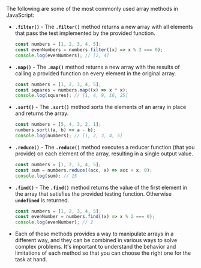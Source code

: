 The following are some of the most commonly used array methods in JavaScript:

- **`.filter()`** - The **`.filter()`** method returns a new array with all elements that pass the test implemented by the provided function.
  ```jsx
  const numbers = [1, 2, 3, 4, 5];
  const evenNumbers = numbers.filter((x) => x % 2 === 0);
  console.log(evenNumbers); // [2, 4]
  ```
- **`.map()`** - The **`.map()`** method returns a new array with the results of calling a provided function on every element in the original array.
  ```jsx
  const numbers = [1, 2, 3, 4, 5];
  const squares = numbers.map((x) => x * x);
  console.log(squares); // [1, 4, 9, 16, 25]
  ```
- **`.sort()`** - The **`.sort()`** method sorts the elements of an array in place and returns the array.
  ```jsx
  const numbers = [5, 4, 3, 2, 1];
  numbers.sort((a, b) => a - b);
  console.log(numbers); // [1, 2, 3, 4, 5]
  ```
- **`.reduce()`** - The **`.reduce()`** method executes a reducer function (that you provide) on each element of the array, resulting in a single output value.
  ```jsx
  const numbers = [1, 2, 3, 4, 5];
  const sum = numbers.reduce((acc, x) => acc + x, 0);
  console.log(sum); // 15
  ```
- **`.find()`** - The **`.find()`** method returns the value of the first element in the array that satisfies the provided testing function. Otherwise **`undefined`** is returned.
  ```jsx
  const numbers = [1, 2, 3, 4, 5];
  const evenNumber = numbers.find((x) => x % 2 === 0);
  console.log(evenNumber); // 2
  ```
- Each of these methods provides a way to manipulate arrays in a different way, and they can be combined in various ways to solve complex problems. It's important to understand the behavior and limitations of each method so that you can choose the right one for the task at hand.
